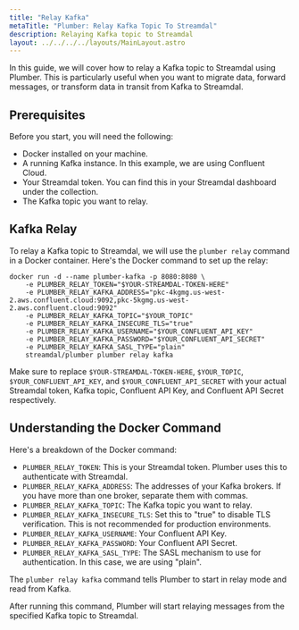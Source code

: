 ```yaml
---
title: "Relay Kafka"
metaTitle: "Plumber: Relay Kafka Topic To Streamdal"
description: Relaying Kafka topic to Streamdal
layout: ../../../../layouts/MainLayout.astro
---
```


In this guide, we will cover how to relay a Kafka topic to Streamdal using Plumber. This is particularly useful when you want to migrate data, forward messages, or transform data in transit from Kafka to Streamdal.

## Prerequisites

Before you start, you will need the following:

- Docker installed on your machine.
- A running Kafka instance. In this example, we are using Confluent Cloud.
- Your Streamdal token. You can find this in your Streamdal dashboard under the collection.
- The Kafka topic you want to relay.

## Kafka Relay

To relay a Kafka topic to Streamdal, we will use the `plumber relay` command in a Docker container. Here's the Docker command to set up the relay:

```
docker run -d --name plumber-kafka -p 8080:8080 \
    -e PLUMBER_RELAY_TOKEN="$YOUR-STREAMDAL-TOKEN-HERE"
    -e PLUMBER_RELAY_KAFKA_ADDRESS="pkc-4kgmg.us-west-2.aws.confluent.cloud:9092,pkc-5kgmg.us-west-2.aws.confluent.cloud:9092"
    -e PLUMBER_RELAY_KAFKA_TOPIC="$YOUR_TOPIC"
    -e PLUMBER_RELAY_KAFKA_INSECURE_TLS="true"
    -e PLUMBER_RELAY_KAFKA_USERNAME="$YOUR_CONFLUENT_API_KEY"
    -e PLUMBER_RELAY_KAFKA_PASSWORD="$YOUR_CONFLUENT_API_SECRET"
    -e PLUMBER_RELAY_KAFKA_SASL_TYPE="plain"
    streamdal/plumber plumber relay kafka
```

Make sure to replace `$YOUR-STREAMDAL-TOKEN-HERE`, `$YOUR_TOPIC`, `$YOUR_CONFLUENT_API_KEY`, and `$YOUR_CONFLUENT_API_SECRET` with your actual Streamdal token, Kafka topic, Confluent API Key, and Confluent API Secret respectively.

## Understanding the Docker Command

Here's a breakdown of the Docker command:

- `PLUMBER_RELAY_TOKEN`: This is your Streamdal token. Plumber uses this to authenticate with Streamdal.
- `PLUMBER_RELAY_KAFKA_ADDRESS`: The addresses of your Kafka brokers. If you have more than one broker, separate them with commas.
- `PLUMBER_RELAY_KAFKA_TOPIC`: The Kafka topic you want to relay.
- `PLUMBER_RELAY_KAFKA_INSECURE_TLS`: Set this to "true" to disable TLS verification. This is not recommended for production environments.
- `PLUMBER_RELAY_KAFKA_USERNAME`: Your Confluent API Key.
- `PLUMBER_RELAY_KAFKA_PASSWORD`: Your Confluent API Secret.
- `PLUMBER_RELAY_KAFKA_SASL_TYPE`: The SASL mechanism to use for authentication. In this case, we are using "plain".

The `plumber relay kafka` command tells Plumber to start in relay mode and read from Kafka.

After running this command, Plumber will start relaying messages from the specified Kafka topic to Streamdal.
